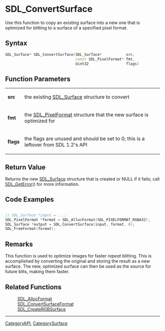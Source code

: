 
= SDL_ConvertSurface =
Use this function to copy an existing surface into a new one that is optimized for blitting to a surface of a specified pixel format.



== Syntax ==
<syntaxhighlight lang='c++'>
SDL_Surface* SDL_ConvertSurface(SDL_Surface*           src,
                                const SDL_PixelFormat* fmt,
                                Uint32                 flags)
</syntaxhighlight>


== Function Parameters ==
{|
|'''src'''
|the existing [[SDL_Surface]] structure to convert
|-
|'''fmt'''
|the [[SDL_PixelFormat]] structure that the new surface is optimized for
|-
|'''flags'''
|the flags are unused and should be set to 0; this is a leftover from SDL 1.2's API
|}

== Return Value ==
Returns the new [[SDL_Surface]] structure that is created or NULL if it fails; call [[SDL_GetError]]() for more information.

== Code Examples ==
<syntaxhighlight lang='c++'>

// SDL_Surface *input = ...;
SDL_PixelFormat *format = SDL_AllocFormat(SDL_PIXELFORMAT_RGBA32);
SDL_Surface *output = SDL_ConvertSurface(input, format, 0);
SDL_FreeFormat(format);

</syntaxhighlight>

== Remarks ==
This function is used to optimize images for faster ''repeat'' blitting.  This is accomplished by converting the original and storing the result as a new surface. The new, optimized surface can then be used as the source for future blits, making them faster.


== Related Functions ==
:[[SDL_AllocFormat]]
:[[SDL_ConvertSurfaceFormat]]
:[[SDL_CreateRGBSurface]]

----
[[CategoryAPI]], [[CategorySurface]]
